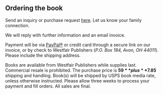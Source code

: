 
<CoverImage />

## Ordering the book

Send an inquiry or purchase request [here](/contact).
Let us know your family connection.

We will reply with further information and an email invoice.

Payment will be via [PayPal®](https://paypal.com) or credit card through a secure link on
our invoice, or by check to Westfair Publishers (*P.O. Box 184, Avon, OH 44011*).
Please include the shipping address.

Books are available from Westfair Publishers while supplies last. Commercial resale is
prohibited. The purchase price is **$59** plus **$7.85** shipping and handling. Book(s)
will be shipped by USPS book media rate, unless otherwise instructed. Please
allow three weeks to process your payment and fill orders. All sales are final.


